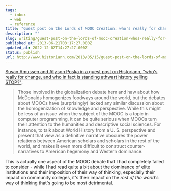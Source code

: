 ```yaml
---
tags:
  - inbox
  - web
  - reference
title: "Guest post on the Lords of MOOC Creation: who's really for change, and who in fact is standing athwart history yelling STOP?"
description: ""
slug: writing/guest-post-on-the-lords-of-mooc-creation-whos-really-for-change-and-who-in-fact-is-standing-athwart-history-yelling-stop
published_at: 2013-06-21T03:17:27.000Z
updated_at: 2022-12-02T14:27:27.000Z
status: publish
url: http://www.historiann.com/2013/05/15/guest-post-on-the-lords-of-mooc-creation-whos-really-for-change-and-who-in-fact-is-standing-athwart-history-yelling-stop/
---
```

[Susan Amussen and Allyson Poska in a guest post on Historiann, "who's really for change, and who in fact is standing athwart history yelling STOP?"](http://www.historiann.com/2013/05/15/guest-post-on-the-lords-of-mooc-creation-whos-really-for-change-and-who-in-fact-is-standing-athwart-history-yelling-stop/):

> Those involved in the globalization debate hem and haw about how McDonalds homogenizes foodways around the world, but the debates about MOOCs have (surprisingly) lacked any similar discussion about the homogenization of knowledge and perspective. While this might be less of an issue when the subject of the MOOC is a topic in computer programming, it can be quite serious when MOOCs turn their attention to the humanities and descriptive social sciences. For instance, to talk about World History from a U. S. perspective and present that view as a definitive narrative obscures the power relations between American scholars and scholars in the rest of the world, and makes it even more difficult to construct counter-narratives to American hegemony and Western dominance.

This is actually one aspect of the MOOC debate that I had completely failed to consider - while I had read quite a bit about the dominance of elite institutions and their imposition of their way of thinking, especially their impact on community colleges, it's their impact on the *rest of the world's* way of thinking that's going to be most detrimental.
